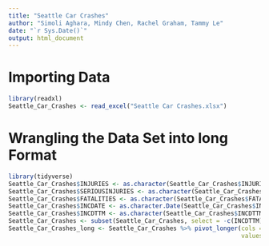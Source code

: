 ```yaml
---
title: "Seattle Car Crashes"
author: "Simoli Aghara, Mindy Chen, Rachel Graham, Tammy Le"
date: "`r Sys.Date()`"
output: html_document
---
```


# Importing Data
```r
library(readxl)
Seattle_Car_Crashes <- read_excel("Seattle Car Crashes.xlsx")
```

# Wrangling the Data Set into long Format
```r
library(tidyverse)
Seattle_Car_Crashes$INJURIES <- as.character(Seattle_Car_Crashes$INJURIES)
Seattle_Car_Crashes$SERIOUSINJURIES <- as.character(Seattle_Car_Crashes$SERIOUSINJURIES)
Seattle_Car_Crashes$FATALITIES <- as.character(Seattle_Car_Crashes$FATALITIES)
Seattle_Car_Crashes$INCDATE <- as.character.Date(Seattle_Car_Crashes$INCDATE)
Seattle_Car_Crashes$INCDTTM <- as.character(Seattle_Car_Crashes$INCDTTM)
Seattle_Car_Crashes <- subset(Seattle_Car_Crashes, select = -c(INCDTTM))
Seattle_Car_Crashes_long <- Seattle_Car_Crashes %>% pivot_longer(cols = everything(), 
                                                                 values_drop_na = TRUE)
```



